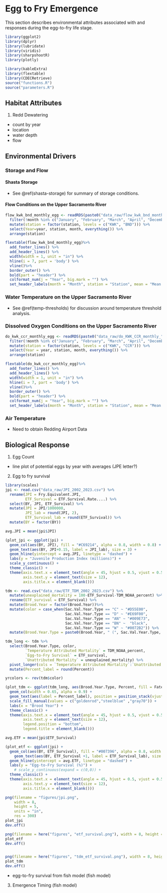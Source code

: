 # Egg to Fry Emergence

This section describes environmental attributes associated with and responses during the egg-to-fry life stage.

```r
library(ggplot2) 
library(dplyr) 
library(lubridate) 
library(viridis)
library(sharpshootR)
library(plotly)

library(kableExtra)
library(flextable)
library(CDECRetrieve)
source("functions.R")
source("parameters.R")
```

## Habitat Attributes

1.  Redd Dewatering

-   count by year
-   location
-   water depth
-   flow

## Environmental Drivers

### Storage and Flow

#### Shasta Storage 

-   See \@ref(shasta-storage) for summary of storage conditions.

#### Flow Conditions on the Upper Sacramento River

```r
flow_kwk_bnd_monthly_egg <- readRDS(paste0("data_raw/flow_kwk_bnd_monthly_", year(start), "-", year(end), ".rds")) %>%
  filter(!month %in% c("January", "February", "March", "April", "December")) %>%
  mutate(station = factor(station, levels = c("KWK", "BND"))) %>%
  select(Year=year, station, month, everything()) %>%
  arrange(station)

flextable(flow_kwk_bnd_monthly_egg)%>%
  add_footer_lines() %>%
  add_header_lines() %>%
  width(width = 1, unit = "in") %>%
  hline(i = 7, part = 'body') %>%
  vline()%>%
  border_outer() %>%
  bold(part = "header") %>%
  colformat_num(j = "Year", big.mark = "") %>%
  set_header_labels(month = "Month", station = "Station", mean = "Mean (cfs)", max = "Max (cfs)", min =  "Min (cfs)")
```

### Water Temperature on the Upper Sacramento River

- See \@ref(temp-thresholds) for discussion around temperature threshold analysis.

### Dissolved Oxygen Conditions on the Upper Sacramento River

```r

do_kwk_ccr_monthly_egg <- readRDS(paste0("data_raw/do_KWK_CCR_monthly_", year(start), "-", year(end), ".rds"))%>%
  filter(!month %in% c("January", "February", "March", "April", "December")) %>%
  mutate(station = factor(station, levels = c("KWK", "CCR"))) %>%
  select(Year = year, station, month, everything()) %>%
  arrange(station)

flextable(do_kwk_ccr_monthly_egg)%>%
  add_footer_lines() %>%
  add_header_lines() %>%
  width(width = 1, unit = "in") %>%
  hline(i = 7, part = 'body') %>%
  vline()%>%
  border_outer() %>%
  bold(part = "header") %>%
  colformat_num(j = "Year", big.mark = "") %>%
  set_header_labels(month = "Month", station = "Station", mean = "Mean (mg/L)", max = "Max (mg/L)", min =  "Min (mg/L)")
```

### Air Temperature 

- Need to obtain Redding Airport Data

## Biological Response

1.  Egg Count

-   line plot of potential eggs by year with averages (JPE letter?)

2.  Egg to fry survival

```r

library(scales)
jpi <- read.csv("data_raw/JPI_2002_2023.csv") %>%
  rename(JPI = Fry.Equivalent.JPI,
         ETF_Survival = ETF.Survival.Rate....) %>%
  select(BY, JPI, ETF_Survival) %>%
  mutate(JPI = JPI/1000000,
         JPI_lab = round(JPI, 2),
         ETF_Survival_lab = round(ETF_Survival)) %>%
  mutate(BY = factor(BY))

avg.JPI = mean(jpi$JPI)

(plot_jpi <- ggplot(jpi) + 
  geom_col(aes(BY, JPI), fill = "#C69214", alpha = 0.8, width = 0.8) +
  geom_text(aes(BY, JPI+0.15, label = JPI_lab), size = 3) + 
  geom_hline(yintercept = avg.JPI, linetype = "dashed") + 
  labs(y = "Juvenile Production Index (millions)") +
  scale_y_continuous() + 
  theme_classic() +
  theme(axis.text.x = element_text(angle = 45, hjust = 0.5, vjust = 0.5, size = 12),
        axis.text.y = element_text(size = 12),
        axis.title.x = element_blank()))
```

```r
tdm <- read.csv("data_raw/ETF_TDM_2002_2023.csv") %>%
  mutate(unexplained_mortality = 100-ETF_Survival-TDM_NOAA_percent) %>%
  rename(ETF_survival = ETF_Survival) %>%
  mutate(Brood.Year = factor(Brood.Year))%>%
  mutate(color = case_when(Sac.Val.Year.Type == "C" ~ "#D55E00",
                           Sac.Val.Year.Type == "D" ~ "#E69F00",
                           Sac.Val.Year.Type == "AN" ~ "#009E73",
                           Sac.Val.Year.Type == "BN" ~  "black",
                           Sac.Val.Year.Type == "W" ~ "#0072B2")) %>%
  mutate(Brood.Year.Type = paste0(Brood.Year, " (", Sac.Val.Year.Type, ")" ))

tdm_long <- tdm %>%
  select(Brood.Year.Type, color,
         `Temperature Attributed Mortality` = TDM_NOAA_percent, 
         `Egg-to-Fry Survival` = ETF_survival, 
         `Unattributed Mortality` = unexplained_mortality) %>%
  pivot_longer(cols = `Temperature Attributed Mortality`:`Unattributed Mortality`, names_to = "Fate", values_to = "Percent") %>%
  mutate(Percent_label = round(Percent))

yrcolors <- rev(tdm$color)

(plot_tdm <- ggplot(tdm_long, aes(Brood.Year.Type, Percent, fill = Fate)) + 
  geom_col(width = 0.65, alpha = 0.9) +
  geom_text(aes(label = Percent_label), position = position_stack(vjust = 0.5), size = 4.5) +
  scale_fill_manual(values = c("goldenrod","steelblue" ,"gray70")) + 
  labs(x = "Brood Year") + 
  theme_classic() +
  theme(axis.text.x = element_text(angle = 45, hjust = 0.5, vjust = 0.5, size = 11.5, colour = yrcolors),
        axis.text.y = element_text(size = 12),
        legend.position = "bottom",
        legend.title = element_blank()))

```

```r
avg.ETF = mean(jpi$ETF_Survival)

(plot_etf <- ggplot(jpi) + 
  geom_col(aes(BY, ETF_Survival), fill = "#007396", alpha = 0.8, width = 0.8) +
    geom_text(aes(BY, ETF_Survival +1, label = ETF_Survival_lab), size =  3) + 
  geom_hline(yintercept = avg.ETF, linetype = "dashed") + 
  labs(y = "Egg-to-Fry Survival (%)") +
    # scale_y_continuous(expand = c(0,0)) + 
  theme_classic() +
  theme(axis.text.x = element_text(angle = 45, hjust = 0.5, vjust = 0.5, size = 12),
        axis.text.y = element_text(size = 12),
        axis.title.x = element_blank()))
```

```r
png(filename = "figures/jpi.png",
    width = 8,
    height = 5,
    units = "in",
    res = 300)
plot_jpi
dev.off()

png(filename = here("figures", "etf_survival.png"), width = 8, height = 5, units = "in", pointsize = 10, family = "sans", res = 300)
plot_etf
dev.off()


png(filename = here("figures", "tdm_etf_survival.png"), width = 8, height = 5.5, units = "in", pointsize = 10, family = "sans", res = 300)
plot_tdm
dev.off()

```


-   egg-to-fry survival from fish model (fish model)

3.  Emergence Timing (fish model)
